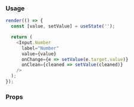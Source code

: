 ### Usage

```javascript state
render(() => {
  const [value, setValue] = useState('');

  return (
    <Input.Number
      label="Number"
      value={value}
      onChange={e => setValue(e.target.value)}
      onClean={cleaned => setValue(cleaned)}
    />
  );
});
```

### Props

<PropsTable component="Input" platform="web" />
